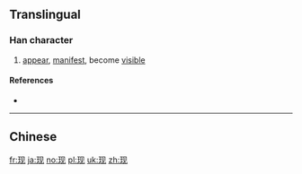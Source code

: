 {{also|現}}
==Translingual==
{{stroke order|type=animate}}

===Han character===
{{Han char|rn=96|rad=玉|as=04|sn=8|four=|canj=一土月竹山 (MGBHU)|ids=⿰[[王]][[见]]}}

# [[appear]], [[manifest]], become [[visible]]

====References====
* {{Han ref|kx=0728.211|hdz=21104.060|uh=73B0|ud=29616}}

----
==Chinese==
{{zh-see|現}}

[[fr:现]]
[[ja:现]]
[[no:现]]
[[pl:现]]
[[uk:现]]
[[zh:现]]
